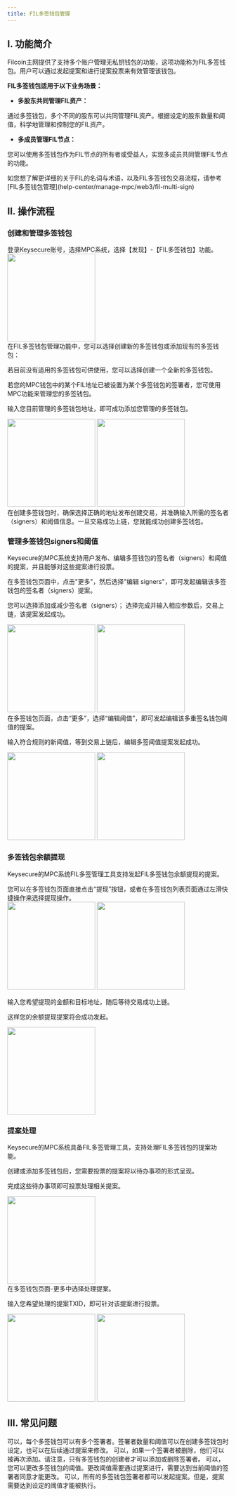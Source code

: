 ```yaml
---
title: FIL多签钱包管理
---
```


## I. 功能简介

Filcoin主网提供了支持多个账户管理无私钥钱包的功能，这项功能称为FIL多签钱包。用户可以通过发起提案和进行提案投票来有效管理该钱包。

**FIL多签钱包适用于以下业务场景：**

- **多股东共同管理FIL资产：**

通过多签钱包，多个不同的股东可以共同管理FIL资产。根据设定的股东数量和阈值，科学地管理和控制您的FIL资产。

- **多成员管理FIL节点：**

您可以使用多签钱包作为FIL节点的所有者或受益人，实现多成员共同管理FIL节点的功能。

<Note>
如您想了解更详细的关于FIL的名词与术语，以及FIL多签钱包交易流程，请参考 [FIL多签钱包管理](help-center/manage-mpc/web3/fil-multi-sign)
</Note>

## II. 操作流程

### 创建和管理多签钱包

<Steps>
<Step title="打开功能">
    登录Keysecure账号，选择MPC系统，选择【发现】-【FIL多签钱包】功能。
<div className="w-full flex items-center justify-center">
        <img src="/images/help-center/mpc-fil-msign2_cn.jpg" width="200"/>
</div>


</Step>
<Step title="使用FIL多签钱包功能">
在FIL多签钱包管理功能中，您可以选择创建新的多签钱包或添加现有的多签钱包：

若目前没有适用的多签钱包可供使用，您可以选择创建一个全新的多签钱包。

若您的MPC钱包中的某个FIL地址已被设置为某个多签钱包的签署者，您可使用MPC功能来管理您的多签钱包。

输入您目前管理的多签钱包地址，即可成功添加您管理的多签钱包。
<div className="w-full flex items-center justify-center">
  <CardGroup cols={2}>
  <img src="/images/help-center/mpc-fil-msign3_cn.jpg" width="200"/>
<img src="/images/help-center/mpc-fil-msign5_cn.jpg" width="200"/>
 </CardGroup>
</div>

<Warning> 
在创建多签钱包时，确保选择正确的地址发布创建交易，并准确输入所需的签名者（signers）和阈值信息。一旦交易成功上链，您就能成功创建多签钱包。
</Warning>
</Step>

</Steps>

### 管理多签钱包signers和阈值

Keysecure的MPC系统支持用户发布、编辑多签钱包的签名者（signers）和阈值的提案，并且能够对这些提案进行投票。

<Steps>
<Step title="编辑signers">
在多签钱包页面中，点击"更多"，然后选择"编辑 signers"，即可发起编辑该多签钱包的签名者（signers）提案。

您可以选择添加或减少签名者（signers）； 选择完成并输入相应参数后，交易上链，该提案发起成功。

<div className="w-full flex items-center justify-center">
    <CardGroup cols={2}>
        <img src="/images/help-center/mpc-fil-msign6_cn.jpg" width="200"/>
        <img src="/images/help-center/mpc-fil-msign7_cn.jpg" width="200"/>
    </CardGroup>
</div>

</Step>

<Step title="编辑阈值">
在多签钱包页面，点击“更多”，选择“编辑阈值”，即可发起编辑该多重签名钱包阈值的提案。

输入符合规则的新阈值，等到交易上链后，编辑多签阈值提案发起成功。

<div className="w-full flex items-center justify-center">
    <CardGroup cols={2}>
        <img src="/images/help-center/mpc-fil-msign8_cn.jpg" width="200"/>
        <img src="/images/help-center/mpc-fil-msign9_cn.jpg" width="200"/>
    </CardGroup>
</div>


</Step>
</Steps>

### 多签钱包余额提现

Keysecure的MPC系统FIL多签管理工具支持发起FIL多签钱包余额提现的提案。

<Steps>
<Step title="发起提现">
您可以在多签钱包页面直接点击“提现”按钮，或者在多签钱包列表页面通过左滑快捷操作来选择提现操作。
<div className="w-full flex items-center justify-center">
    <CardGroup cols={2}>
        <img src="/images/help-center/mpc-fil-msign10_cn.jpg" width="200"/>
        <img src="/images/help-center/mpc-fil-msign11_cn.jpg" width="200"/>
    </CardGroup>
</div>

</Step>
<Step title="填写提现金额和地址">

输入您希望提现的金额和目标地址，随后等待交易成功上链。

这样您的余额提现提案将会成功发起。
<div className="w-full flex items-center justify-center">
<img src="/images/help-center/mpc-fil-msign12_cn.jpg" width="200"/>
</div>
</Step>
</Steps>

### 提案处理

Keysecure的MPC系统具备FIL多签管理工具，支持处理FIL多签钱包的提案功能。

<Steps>
<Step title="提案投票">
创建或添加多签钱包后，您需要投票的提案将以待办事项的形式呈现。

完成这些待办事项即可投票处理相关提案。

<div className="w-full flex items-center justify-center">
<img src="/images/help-center/mpc-fil-msign13_cn.jpg" width="200"/>
</div>

</Step>

<Step title="手动提案处理">
在多签钱包页面-更多中选择处理提案。

输入您希望处理的提案TXID，即可针对该提案进行投票。
<div className="w-full flex items-center justify-center">
    <CardGroup cols={2}>
        <img src="/images/help-center/mpc-fil-msign14_cn.jpg" width="200"/>
        <img src="/images/help-center/mpc-fil-msign15_cn.jpg" width="200"/>
    </CardGroup>
</div>

</Step>
</Steps>

## III. 常见问题

<Accordion title="我可以在一个钱包中设置多个签署者吗？">
可以，每个多签钱包可以有多个签署者。签署者数量和阈值可以在创建多签钱包时设定，也可以在后续通过提案来修改。
</Accordion>

<Accordion title="如果一个签署者被删除，他们可以再次被添加吗？">
可以，如果一个签署者被删除，他们可以被再次添加。请注意，只有多签钱包的创建者才可以添加或删除签署者。
</Accordion>

<Accordion title="我可以更改多签钱包的阈值吗？">
可以，您可以更改多签钱包的阈值。更改阈值需要通过提案进行，需要达到当前阈值的签署者同意才能更改。
</Accordion>

<Accordion title="如果我不是多签钱包的创建者，我可以发起提案吗？">
可以，所有的多签钱包签署者都可以发起提案。但是，提案需要达到设定的阈值才能被执行。
</Accordion>
